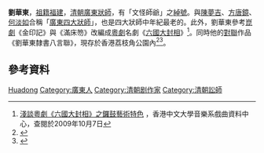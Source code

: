 {{expand |time=2008-11-23T16:49:15+00:00 }}
'''劉華東'''{{BD|1778年||1841年||}}，[[祖籍|祖籍]][[福建|福建]]，[[清朝|清朝]][[廣東|廣東]][[狀師|狀師]]，有「文怪師爺」之[[綽號|綽號]]。與[[陳夢吉|陳夢吉]]、[[方唐鏡|方唐鏡]]、[[何淡如|何淡如]]合稱「[[廣東四大狀師|廣東四大狀師]]」，也是四大狀師中年紀最老的。此外，劉華東參考[[崑劇|崑劇]]《金印記》與《滿床笏》改編成[[粵劇|粵劇]]名劇《[[六國大封相|六國大封相]]》<ref>[http://corp.mus.cuhk.edu.hk/corp/Newsletter/Newsletter4/Cantonese.html 淺談粵劇《六國大封相》之鑼鼓藝術特色] {{Wayback|url=http://corp.mus.cuhk.edu.hk/corp/Newsletter/Newsletter4/Cantonese.html |date=20090622040716 }}，香港中文大學音樂系戲曲資料中心，查閱於2009年10月7日</ref>。同時他的[[對聯|對聯]]作品《劉華東隸書八言聯》，現存於香港荔枝角公園內<ref>{{Cite web |url=http://www.info.gov.hk/gia/general/200011/11/1111149.htm |title=香港特區新聞公報－2000年11月11日 |accessdate=2008年11月23日 |archive-date=2008年11月1日 |archive-url=https://web.archive.org/web/20081101153030/http://www.info.gov.hk/gia/general/200011/11/1111149.htm |dead-url=no }}</ref><ref>{{Cite web |url=http://www.ebaomonthly.com/ebao/readebao.php?eID=e02607 |title=翼報第 26 期 ( 2006.9) 篇章 |accessdate=2008-11-23 |archive-date=2016-03-15 |archive-url=https://web.archive.org/web/20160315015826/http://www.ebaomonthly.com/ebao/readebao.php?eID=e02607 |dead-url=no }}</ref>。

==參考資料==
{{reflist}}

{{Authority control}}
{{DEFAULTSORT:L劉}}
[[Category:刘姓|Huadong]]
[[Category:廣東人|Category:廣東人]]
[[Category:清朝剧作家|Category:清朝剧作家]]
[[Category:清朝訟師|Category:清朝訟師]]

{{中國人物小作品}}